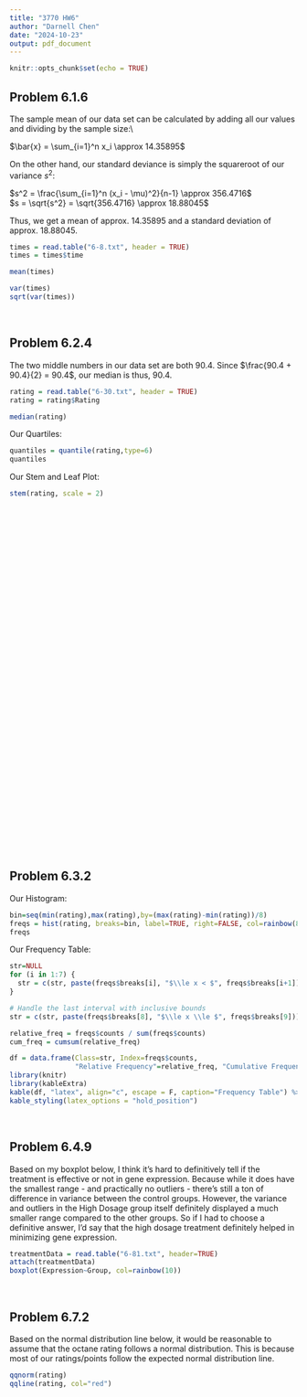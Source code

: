 ```yaml
---
title: "3770 HW6"
author: "Darnell Chen"
date: "2024-10-23"
output: pdf_document
---
```


```r
knitr::opts_chunk$set(echo = TRUE)
```

## Problem 6.1.6

The sample mean of our data set can be calculated by adding all our values and dividing by the sample size:\\

$\bar{x} = \sum_{i=1}^n x_i \approx 14.35895$

On the other hand, our standard deviance is simply the squareroot of our variance $s^2$:

$s^2 = \frac{\sum_{i=1}^n (x_i - \mu)^2}{n-1} \approx 356.4716$\
$s = \sqrt{s^2} = \sqrt{356.4716} \approx 18.88045$

Thus, we get a mean of approx. 14.35895 and a standard deviation of approx. 18.88045.

```r
times = read.table("6-8.txt", header = TRUE)
times = times$time

mean(times)

var(times)
sqrt(var(times))
```

$~$

\pagebreak

## Problem 6.2.4

The two middle numbers in our data set are both 90.4. Since $\frac{90.4 + 90.4}{2} = 90.4$, our median is thus, 90.4.

```r
rating = read.table("6-30.txt", header = TRUE)
rating = rating$Rating

median(rating)
```

Our Quartiles:

```r
quantiles = quantile(rating,type=6)
quantiles
```

Our Stem and Leaf Plot:

```r
stem(rating, scale = 2)
```

```{=tex}
\begin{table}[h!]
\centering
\begin{tabular}{|c|l|c|}
\hline
\textbf{Value} & \textbf{Digits}       & \textbf{Frequency} \\ \hline
83  & 4             & 1  \\ \hline
84  & 33            & 2  \\ \hline
85  & 3             & 1  \\ \hline
86  & 777           & 3  \\ \hline
87  & 456789        & 6  \\ \hline
88  & 23334556679   & 11 \\ \hline
89  & 0233678899    & 10 \\ \hline
90  & 0111344456789 & 13 \\ \hline
91  & 0001112256688 & 13 \\ \hline
92  & 22236777      & 8  \\ \hline
93  & 023347        & 6  \\ \hline
94  & 2247          & 4  \\ \hline
95  &               & 0  \\ \hline
96  & 15            & 2  \\ \hline
97  &               & 0  \\ \hline
98  & 8             & 1  \\ \hline
99  &               & 0  \\ \hline
100 & 3             & 1  \\ \hline
\end{tabular}
\end{table}
```

\pagebreak

$~$

$~$

$~$

$~$

$~$

$~$

$~$

$~$

$~$

$~$

$~$

$~$

$~$

$~$

$~$

$~$

$~$

$~$

$~$

$~$



## Problem 6.3.2

Our Histogram:

```r
bin=seq(min(rating),max(rating),by=(max(rating)-min(rating))/8)
freqs = hist(rating, breaks=bin, label=TRUE, right=FALSE, col=rainbow(8), ylim=c(0, 32))
freqs
```

Our Frequency Table:

```r
str=NULL
for (i in 1:7) {
  str = c(str, paste(freqs$breaks[i], "$\\le x < $", freqs$breaks[i+1]))
}

# Handle the last interval with inclusive bounds
str = c(str, paste(freqs$breaks[8], "$\\le x \\le $", freqs$breaks[9]))

relative_freq = freqs$counts / sum(freqs$counts)
cum_freq = cumsum(relative_freq)

df = data.frame(Class=str, Index=freqs$counts, 
                "Relative Frequency"=relative_freq, "Cumulative Frequency"=cum_freq)
library(knitr)
library(kableExtra)
kable(df, "latex", align="c", escape = F, caption="Frequency Table") %>%
kable_styling(latex_options = "hold_position")
```

$~$

\pagebreak

## Problem 6.4.9

Based on my boxplot below, I think it's hard to definitively tell if the treatment is effective or not in gene expression. Because while it does have the smallest range - and practically no outliers - there's still a ton of difference in variance between the control groups. However, the variance and outliers in the High Dosage group itself definitely displayed a much smaller range compared to the other groups. So if I had to choose a definitive answer, I'd say that the high dosage treatment definitely helped in minimizing gene expression.

```r
treatmentData = read.table("6-81.txt", header=TRUE)
attach(treatmentData)
boxplot(Expression~Group, col=rainbow(10))
```

$~$

\pagebreak

## Problem 6.7.2

Based on the normal distribution line below, it would be reasonable to assume that the octane rating follows a normal distribution. This is because most of our ratings/points follow the expected normal distribution line.

```r
qqnorm(rating)
qqline(rating, col="red")
```
